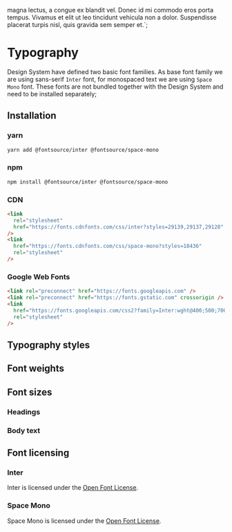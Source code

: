 

magna lectus, a congue ex blandit vel. Donec id mi commodo eros porta tempus. Vivamus et elit ut
leo tincidunt vehicula non a dolor. Suspendisse placerat turpis nisl, quis gravida sem semper et.`;

<Meta title="Theme/Typography" />

# Typography

Design System have defined two basic font families. As base font family we are using sans-serif
`Inter` font, for monospaced text we are using `Space Mono` font. These fonts are not bundled
together with the Design System and need to be installed separately;

## Installation

### yarn

```bash
yarn add @fontsource/inter @fontsource/space-mono
```

### npm

```bash
npm install @fontsource/inter @fontsource/space-mono
```

### CDN

```html
<link
  rel="stylesheet"
  href="https://fonts.cdnfonts.com/css/inter?styles=29139,29137,29128"
/>
<link
  href="https://fonts.cdnfonts.com/css/space-mono?styles=18436"
  rel="stylesheet"
/>
```

### Google Web Fonts

```html
<link rel="preconnect" href="https://fonts.googleapis.com" />
<link rel="preconnect" href="https://fonts.gstatic.com" crossorigin />
<link
  href="https://fonts.googleapis.com/css2?family=Inter:wght@400;500;700&family=Space+Mono&display=swap"
  rel="stylesheet"
/>
```

## Typography styles

<FontPalette>
  <FontItem
    title="theme.typography.family.base"
    subtitle="Inter"
    sampleText={lipsum}
    fontFamily={theme.typography.family.base}
  />
  <FontItem
    title="theme.typography.family.mono"
    subtitle="Space Mono"
    sampleText={lipsum}
    fontFamily={theme.typography.family.mono}
  />
</FontPalette>

## Font weights

<FontPalette>
  <FontItem
    title="theme.typography.weight.light"
    subtitle="Light weight"
    sampleText={lipsum}
    fontWeight={theme.typography.weight.light}
  />
  <FontItem
    title="theme.typography.weight.regular"
    subtitle="Regular weight, monospace font can be used only with regular weight"
    sampleText={lipsum}
    fontWeight={theme.typography.weight.regular}
  />
  <FontItem
    title="theme.typography.weight.medium"
    subtitle="Medium weight"
    sampleText={lipsum}
    fontWeight={theme.typography.weight.medium}
  />
  <FontItem
    title="theme.typography.weight.semibold"
    subtitle="Semibold weight"
    sampleText={lipsum}
    fontWeight={theme.typography.weight.semibold}
  />
  <FontItem
    title="theme.typography.weight.bold"
    subtitle="Bold weight"
    sampleText={lipsum}
    fontWeight={theme.typography.weight.bold}
  />
</FontPalette>

## Font sizes

### Headings

<FontPalette>
  <FontItem
    title="theme.typography.size.h1"
    subtitle="Page-level headers"
    sampleText="Heading H1"
    fontSize={theme.typography.size.h1}
    fontWeight={theme.typography.weight.medium}
    lineHeight={theme.typography.lineHeight.xxl}
  />
  <FontItem
    title="theme.typography.size.h2"
    subtitle="Section and column headers"
    sampleText="Heading H2"
    fontSize={theme.typography.size.h2}
    fontWeight={theme.typography.weight.medium}
    lineHeight={theme.typography.lineHeight.xxl}
  />
  <FontItem
    title="theme.typography.size.h3"
    subtitle="Subsection headers"
    sampleText="Heading H3"
    fontSize={theme.typography.size.h3}
    fontWeight={theme.typography.weight.medium}
    lineHeight={theme.typography.lineHeight.xl}
  />
  <FontItem
    title="theme.typography.size.h4"
    subtitle="Block headers"
    sampleText="Heading H4"
    fontSize={theme.typography.size.h4}
    fontWeight={theme.typography.weight.medium}
    lineHeight={theme.typography.lineHeight.lg}
  />
  <FontItem
    title="theme.typography.size.h5"
    subtitle="Block headers"
    sampleText="Heading H5"
    fontSize={theme.typography.size.h5}
    fontWeight={theme.typography.weight.medium}
    lineHeight={theme.typography.lineHeight.mdPlus}
  />
</FontPalette>

### Body text

<FontPalette>
  <FontItem
    title="theme.typography.size.lg"
    subtitle=""
    sampleText={lipsum}
    fontSize={theme.typography.size.lg}
    lineHeight={theme.typography.lineHeight.lg}
  />
  <FontItem
    title="theme.typography.size.md"
    subtitle=""
    sampleText={lipsum}
    fontSize={theme.typography.size.md}
    lineHeight={theme.typography.lineHeight.md}
  />
</FontPalette>

## Font licensing

### Inter

Inter is licensed under the [Open Font License](https://scripts.sil.org/cms/scripts/page.php?site_id=nrsi&id=OFL).

### Space Mono

Space Mono is licensed under the [Open Font License](https://scripts.sil.org/cms/scripts/page.php?site_id=nrsi&id=OFL).
